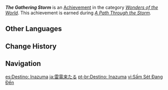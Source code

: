 {{Achievement Infobox
|id           = 84034
|order id     = 5013
|category     = Wonders of the World
|description  = Earn the chance to go to [[Inazuma]] on board the [[Alcor]].
|requirements = Earned during ''[[A Path Through the Storm]].''
|primogems    = 5
|tracking     = 
|hidden       = 1
|quest        = Autumn Winds, Scarlet Leaves
|type         = Quest
}}
'''''The Gathering Storm''''' is an [[Achievement]] in the category ''[[Wonders of the World]]''. This achievement is earned during ''[[A Path Through the Storm]].''
<!--
==Trivia==

==Video Guides==
{{EVT
|video1   = 
|caption1 = 
}}
-->
==Other Languages==
{{Other Languages
|en      = The Gathering Storm
|zhs     = 雷电将至
|zhs_rm  = Léidiàn Jiāngzhì
|zht     = 雷電將至
|zht_rm  = Léidiàn Jiāngzhì
|zh_tl   = Thunder and Lightning Soon Arriving
|ja      = 雷電来たる
|ja_rm   = Raiden Kitaru
|ja_tl   = Thunders Arriving
|ko      = 다가오는 뇌전
|ko_tl   = Upcoming Thunderbolts
|es      = Destino: Inazuma
|es_tl   = Destination: Inazuma
|fr      = En route pour Inazuma
|fr_tl   = On the Way to Inazuma
|ru      = Близится гроза
|ru_tl   = Approaching Thunderstorm
|th      = สายฟ้าที่ใกล้เข้ามา
|th_rm   = 
|th_tl   = 
|vi      = Sấm Sét Đang Đến
|vi_tl   = 
|de      = Der aufziehende Sturm
|de_tl   = The Approaching Storm
|id      = Datangnya Badai Petir
|id_tl   = The Arrival of Thunderstorm
|pt      = Destino: Inazuma
|pt_tl   = 
|tr      = Yaklaşan Fırtına
|tr_tl   = Approaching Storm
|it      = La tempesta incombente
|it_tl   = 
}}

==Change History==
{{Change History|1.6}}
<!--
==References==
{{Reflist}}
-->
==Navigation==
{{Achievement Navbox|Wonders of the World|Quest}}

[[es:Destino: Inazuma]]
[[ja:雷電来たる]]
[[pt-br:Destino: Inazuma]]
[[vi:Sấm Sét Đang Đến]]